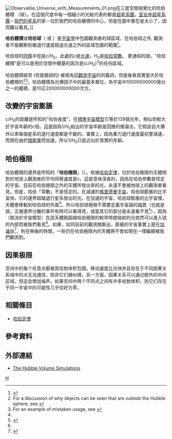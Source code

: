 {{NoteTA
|G1=Physics
}}
[[File:Observable_Universe_with_Measurements_01.png|right]]在三度空間視覺化的哈伯體積 （球）。在這個尺度中每一個細小的光點代表的都是[[超星系團|超星系團]]。[[室女座超星系團|室女座超星系團]]－[[銀河系|我們的星系]]的家－位於我們的哈伯體積的中心，但是在圖中實在是太小了，因而難以看見。]]

'''哈伯體積'''或'''哈伯球'''（{{lang-en|'''Hubble volume'''}} 或 {{lang|en|'''Hubble sphere'''}}）是[[物理宇宙學|宇宙學]]中包圍觀測者的球區域，在哈伯球之外, 觀測者不能觀察到被退行速度超過光速之外的區域包圍的範圍<ref name=Harrison>{{cite book |title=Masks of the Universe |url=http://books.google.com/?id=tSowGCP0kMIC&pg=PA206 |page=206 |author= Edward Robert Harrison |year=2003 |publisher=Cambridge University Press |isbn=0521773512}}</ref>。  

哈伯球的[[同移距離|同移]]半徑是<math>c/H_0</math>，此處的<math>c</math>是[[光速|光速]]，<math>H_0</math>是[[哈伯定律|哈伯常數]]。
更通俗的說，"哈伯體積"是可以是用於空間中體基的因次是<math>(c/H_0)^3</math>的任何區域。 

哈伯體積經常 (但是錯誤的) 被視為[[可觀測宇宙|可觀測宇宙]]的同義詞，但是後者其實是大於哈伯體積的<ref name= Davis>For a discussion of why objects can be seen that are ''outside'' the Hubble sphere, see  {{cite arxiv |title=Expanding Confusion: common misconceptions of cosmological horizons and the superluminal expansion of the universe |author= TM Davis & CH Linewater |arxiv=astro-ph/0310808 |year=2003}}</ref><ref>For an example of mistaken usage, see {{cite book |author=Max Tegmark |authorlink=Max Tegmark |chapter=Parallel Universes |title=Science and Ultimate Reality: From Quantum to Cosmos |editor-last=Barrow |editor-first=J. D. |editor2-last=Davies |editor2-first=J. D. |editor3-last=Harper |editor3-first=C. L. |pages=459''ff'' |publisher=Cambridge University Press |year=2004 |isbn=052183113X |url=http://books.google.com/?id=K_OfC0Pte_8C&pg=PA459}}</ref>。哈伯體積為光爆因子中的最基本單位，為宇宙中10000000000億分之一的體積，是10正200000000000次方。

==改變的宇宙膨脹==

<math>c/H_0</math>的距離是所知的"哈伯長度"。在[[Lambda-CDM_model|標準宇宙模型]]它等於139億光年，相似但較大於宇宙年齡的<math>c</math>倍。這是因為<math>1/H_0</math>給出的宇宙年齡是回推的推論法，它假設自大爆炸以來每個星系的退行速度都是不變的。事實上，因為重力退行速度最初會減速，而現在由於[[暗能量|暗能量]]而加速，所以<math>1/H_0</math>只是近似於真實的年齡。

==哈伯極限==
哈伯體積的邊界是所知的「'''哈伯極限'''」（{{lang|en|''Hubble limit''}}）。依據[[哈伯定律|哈伯定律]]，位於哈伯極限的天體相對於地球上觀測者的平均同移速度是''c''。這是意味深長的，因為在哈伯參數是恆定的宇宙，目前在哈伯極限之外的天體所發出來的光，永遠不會被地球上的觀測者看見。但是，哈伯「常數」不是恆定的。在減速的[[弗里德曼方程式|弗里德曼宇宙]]，哈伯球膨脹的比宇宙快，它的邊界超越退行星系發出的光。在加速的宇宙，哈伯球膨脹的比宇宙慢，天體會移動到哈伯球的外面<ref name=Harrison/>。所以哈伯球極限不需要定義宇宙論的[[事件視界|視界]]（也就是說，正被邊界分離的事件有時可以看得見，或是其它的部分是永遠看不見<ref name=Harrison2>{{cite book |author=Edward Robert Harrison |page=439 |url=http://books.google.com/?id=-8PJbcA2lLoC&pg=PA439 |title=Masks of the Universe |isbn=052166148X |publisher=Cambridge University Press |year=2000}}</ref>），因為（取決於宇宙模型）在該天體剛超越哈伯極限的較早時間發射的光依然可以進入球的內部而被我們看見<ref name= Davis/>。如果，如同目前的觀測推斷出，膨脹的宇宙事實上是在[[宇宙加速膨脹|加速中]]<ref name=Tonry>{{cite journal |title=Cosmological Results from High-z Supernovae |year=2003 |arxiv=astro-ph/0305008 |author=John L Tonry |journal=Astrophys J |volume=594 |bibcode = 2003ApJ...594....1T |doi = 10.1086/376865 |author-separator=, |display-authors=1 |last2=Schmidt |first2=Brian P. |last3=Barris |first3=Brian |last4=Candia |first4=Pablo |last5=Challis |first5=Peter |last6=Clocchiatti |first6=Alejandro |last7=Coil |first7=Alison L. |last8=Filippenko |first8=Alexei V. |last9=Garnavich |first9=Peter |pages=1 }}</ref>，則在稍後的時間，一些仍在哈伯極限內的天體將不會如現在一樣繼續被我們觀測到。

==因果极限==
空间中的每个任意点都被其哈勃体积包围。移动速度比光快并且存在于不同因果关系域中的点无法通信，除非它们被纠缠。另一方面，因果关系可以通过额外的中间区域，但这会增加噪声。如果空间中两个不同点之间有许多哈勃体积，则它们存在于同一宇宙中的可能性几乎恰好为零。

==相關條目==
*[[哈伯定律|哈伯定律]]

==參考資料==
{{reflist}}

==外部連結==
*[http://www.mpa-garching.mpg.de/Virgo/hubble.html The Hubble Volume Simulations]{{Wayback|url=http://www.mpa-garching.mpg.de/Virgo/hubble.html |date=20150104034518 }}

{{物理宇宙学}}

{{Authority control}}
[[Category:物理宇宙学|H]]
